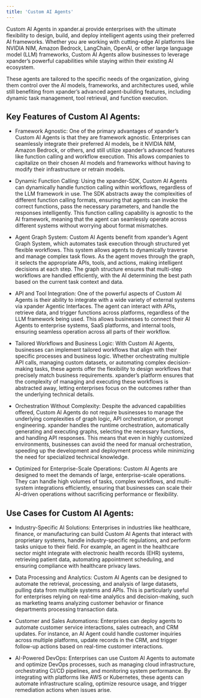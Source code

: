 ```yaml
---
title: 'Custom AI Agents'
---
```


Custom AI Agents in xpander.ai provide enterprises with the ultimate flexibility to design, build, and deploy intelligent agents using their preferred AI frameworks. Whether you are working with cutting-edge AI platforms like NVIDIA NIM, Amazon Bedrock, LangChain, OpenAI, or other large language model (LLM) frameworks, Custom AI Agents allow businesses to leverage xpander’s powerful capabilities while staying within their existing AI ecosystem.

These agents are tailored to the specific needs of the organization, giving them control over the AI models, frameworks, and architectures used, while still benefiting from xpander’s advanced agent-building features, including dynamic task management, tool retrieval, and function execution.

## Key Features of Custom AI Agents:

* Framework Agnostic: One of the primary advantages of xpander’s Custom AI Agents is that they are framework agnostic. Enterprises can seamlessly integrate their preferred AI models, be it NVIDIA NIM, Amazon Bedrock, or others, and still utilize xpander’s advanced features like function calling and workflow execution. This allows companies to capitalize on their chosen AI models and frameworks without having to modify their infrastructure or retrain models.

* Dynamic Function Calling: Using the xpander-SDK, Custom AI Agents can dynamically handle function calling within workflows, regardless of the LLM framework in use. The SDK abstracts away the complexities of different function calling formats, ensuring that agents can invoke the correct functions, pass the necessary parameters, and handle the responses intelligently. This function calling capability is agnostic to the AI framework, meaning that the agent can seamlessly operate across different systems without worrying about format mismatches.

* Agent Graph System: Custom AI Agents benefit from xpander’s Agent Graph System, which automates task execution through structured yet flexible workflows. This system allows agents to dynamically traverse and manage complex task flows. As the agent moves through the graph, it selects the appropriate APIs, tools, and actions, making intelligent decisions at each step. The graph structure ensures that multi-step workflows are handled efficiently, with the AI determining the best path based on the current task context and data.

* API and Tool Integration: One of the powerful aspects of Custom AI Agents is their ability to integrate with a wide variety of external systems via xpander Agentic Interfaces. The agent can interact with APIs, retrieve data, and trigger functions across platforms, regardless of the LLM framework being used. This allows businesses to connect their AI Agents to enterprise systems, SaaS platforms, and internal tools, ensuring seamless operation across all parts of their workflow.

* Tailored Workflows and Business Logic: With Custom AI Agents, businesses can implement tailored workflows that align with their specific processes and business logic. Whether orchestrating multiple API calls, managing custom datasets, or automating complex decision-making tasks, these agents offer the flexibility to design workflows that precisely match business requirements. xpander’s platform ensures that the complexity of managing and executing these workflows is abstracted away, letting enterprises focus on the outcomes rather than the underlying technical details.

* Orchestration Without Complexity: Despite the advanced capabilities offered, Custom AI Agents do not require businesses to manage the underlying complexities of graph logic, API orchestration, or prompt engineering. xpander handles the runtime orchestration, automatically generating and executing graphs, selecting the necessary functions, and handling API responses. This means that even in highly customized environments, businesses can avoid the need for manual orchestration, speeding up the development and deployment process while minimizing the need for specialized technical knowledge.

* Optimized for Enterprise-Scale Operations: Custom AI Agents are designed to meet the demands of large, enterprise-scale operations. They can handle high volumes of tasks, complex workflows, and multi-system integrations efficiently, ensuring that businesses can scale their AI-driven operations without sacrificing performance or flexibility.

## Use Cases for Custom AI Agents:

* Industry-Specific AI Solutions: Enterprises in industries like healthcare, finance, or manufacturing can build Custom AI Agents that interact with proprietary systems, handle industry-specific regulations, and perform tasks unique to their field. For example, an agent in the healthcare sector might integrate with electronic health records (EHR) systems, retrieving patient data, automating appointment scheduling, and ensuring compliance with healthcare privacy laws.

* Data Processing and Analytics: Custom AI Agents can be designed to automate the retrieval, processing, and analysis of large datasets, pulling data from multiple systems and APIs. This is particularly useful for enterprises relying on real-time analytics and decision-making, such as marketing teams analyzing customer behavior or finance departments processing transaction data.

* Customer and Sales Automations: Enterprises can deploy agents to automate customer service interactions, sales outreach, and CRM updates. For instance, an AI Agent could handle customer inquiries across multiple platforms, update records in the CRM, and trigger follow-up actions based on real-time customer interactions.

* AI-Powered DevOps: Enterprises can use Custom AI Agents to automate and optimize DevOps processes, such as managing cloud infrastructure, orchestrating CI/CD pipelines, and monitoring system performance. By integrating with platforms like AWS or Kubernetes, these agents can automate infrastructure scaling, optimize resource usage, and trigger remediation actions when issues arise.